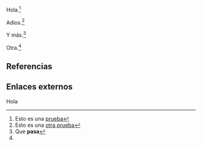 

Hola.<ref>Esto es una [https://www.google.es prueba]</ref>

Adios.<ref>Esto es una [https://www.google.com otra prueba]</ref>

Y más.<ref name="mas">Que '''pasa'''</ref>

Otra.<ref name="mas" />


== Referencias ==

{{reflist}}
{{reflist-end}}

== Enlaces externos ==

Hola

